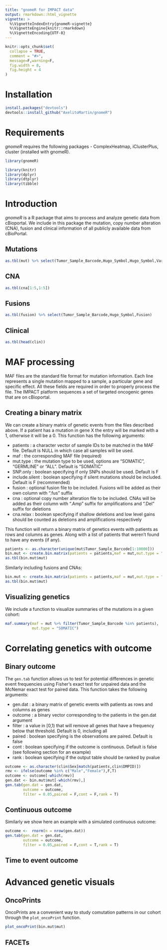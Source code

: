 ```yaml
---
title: "gnomeR for IMPACT data"
output: rmarkdown::html_vignette
vignette: >
  %\VignetteIndexEntry{gnomeR-vignette}
  %\VignetteEngine{knitr::rmarkdown}
  %\VignetteEncoding{UTF-8}
---
```


```r
knitr::opts_chunk$set(
  collapse = TRUE,
  comment = "#>",
  message=F,warning=F,
  fig.width = 8,
  fig.height = 4
)
```


# Installation

```r
install.packages("devtools")
devtools::install_github("AxelitoMartin/gnomeR")
```


# Requirements

<i>gnomeR</i> requires the following packages - ComplexHeatmap, iClusterPlus, cluster (installed with gnomeR).

```r
library(gnomeR)
```

```r
library(knitr)
library(dplyr)
library(dtplyr)
library(tibble)
```

# Introduction {.tabset .tabset-fade .tabset-pills}

<i>gnomeR</i> is a R package that aims to process and analyze genetic data from cBioportal. We include in this package the mutation, copy number alteration (CNA), fusion and clinical information of all publicly available data from cBioPortal.

## Mutations 

```r
as.tbl(mut) %>% select(Tumor_Sample_Barcode,Hugo_Symbol,Hugo_Symbol,Variant_Classification,Mutation_Status)
```

## CNA

```r
as.tbl(cna[1:5,1:5])
```

## Fusions

```r
as.tbl(fusion) %>% select(Tumor_Sample_Barcode,Hugo_Symbol,Fusion)
```

## Clinical 

```r
as.tbl(head(clin))
```


# MAF processing

MAF files are the standard file format for mutation information. Each line represents a single mutation mapped to a sample, a particular gene and specific effect. All these fields are required in order to properly process the file. The IMPACT platform sequences a set of targeted oncogenic genes that are on cBioportal. 

## Creating a binary matrix

We can create a binary matrix of genetic events from the files described above. If a patient has a mutation in gene X the entry will be marked with a 1, otherwise it will be a 0. This function has the following arguments:

- patients : a character vector of sample IDs to be matched in the MAF file. Default is NULL in which case all samples will be used.
- maf : the corresponding MAF file (required)
- mut.type : the mutation type to be used, options are "SOMATIC", "GERMLINE" or "ALL". Default is "SOMATIC"
- SNP.only : boolean specifying if only SNPs should be used. Default is F
- include.silent : boolean specifying if silent mutations should be included. Default is F (recommended)
- fusion : optional fusion file to be included. Fusions will be added as their own column with ".fus" suffix
- cna : optional copy number alteration file to be included. CNAs will be added as their column with ".Amp" suffix for amplifications and ".Del" suffix for deletions
- cna.relax : boolean specifying if shallow deletions and low level gains should be counted as deletions and amplifications respectively

This function will return a binary matrix of genetics events with patients as rows and columns as genes. Along with a list of patients that weren't found to have any events (if any).

```r
patients <- as.character(unique(mut$Tumor_Sample_Barcode[1:10000]))
bin.mut <- create.bin.matrix(patients = patients,maf = mut,mut.type = "SOMATIC",SNP.only = F,include.silent = F)
as.tbl(bin.mut$mut)
```

Similarly including fusions and CNAs:

```r
bin.mut <- create.bin.matrix(patients = patients,maf = mut,mut.type = "SOMATIC",SNP.only = F,include.silent = F, fusion = fusion, cna = cna)
as.tbl(bin.mut$mut)
```

## Visualizing genetics

We include a function to visualize summaries of the mutations in a given cohort:

```r
maf.summary(maf = mut %>% filter(Tumor_Sample_Barcode %in% patients),
            mut.type = "SOMATIC")
```

# Correlating genetics with outcome

## Binary outcome

The `gen.tab` function allows us to test for potential differences in genetic event frequencies using Fisher's exact test for unpaired data and the McNemar exact test for paired data. This function takes the following arguments:

- gen.dat : a binary matrix of genetic events with patients as rows and columns as genes
- outcome : a binary vector corresponding to the patients in the gen.dat argument
- filter : a value in [0,1) that will remove all genes that have a frequency below that threshold. Default is 0, including all
- paired : boolean specifying is the observations are paired. Default is false
- cont : boolean specifying if the outcome is continuous. Default is false (see following section for an example)
- rank : boolean specifying if the output table should be ranked by pvalue

```r
outcome <- as.character(clin$Sex[match(patients,clin$DMPID)])
rmv <- ifelse(outcome %in% c("Male","Female"),F,T)
outcome <- outcome[-which(rmv)]
gen.dat <- bin.mut$mut[-which(rmv),]
gen.tab(gen.dat = gen.dat,
        outcome = outcome,
        filter = 0.05,paired = F,cont = F,rank = T)
```


## Continuous outcome

Similarly we show here an example with a simulated continuous outcome:

```r
outcome <-  rnorm(n = nrow(gen.dat))
gen.tab(gen.dat = gen.dat,
        outcome = outcome,
        filter = 0.05,paired = F,cont = T,rank = T)
```


## Time to event outcome



# Advanced genetic visuals

## OncoPrints

OncoPrints are a convenient way to study comutation patterns in our cohort through the `plot_oncoPrint` function. 

```r
plot_oncoPrint(bin.mut$mut)
```



## FACETs 


